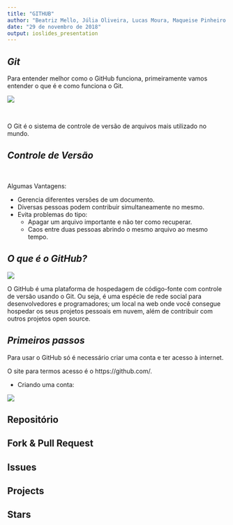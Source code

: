 ---
title: "GITHUB"
author: "Beatriz Mello, Júlia Oliveira, Lucas Moura, Maqueise Pinheiro & Thaís Machado"
date: "29 de novembro de 2018"
output: ioslides_presentation
---

## ***Git***

Para entender melhor como o GitHub funciona, primeiramente vamos entender o que é e como funciona o Git.

![](https://cdn.tproger.ru/wp-content/uploads/2015/05/git-logo1.png)

&nbsp;

O Git é o sistema de controle de versão de arquivos mais utilizado no mundo.

## ***Controle de Versão***

&nbsp;

Algumas Vantagens:

- Gerencia diferentes versões de um documento.
- Diversas pessoas podem contribuir simultaneamente no mesmo.
- Evita problemas do tipo:
    + Apagar um arquivo importante e não ter como recuperar.
    + Caos entre duas pessoas abrindo o mesmo arquivo ao mesmo tempo.
    
## ***O que é o GitHub?***

![](https://www.oficinadanet.com.br/imagens/post/16111/github-logo.jpg1.jpg)

O GitHub é uma plataforma de hospedagem de código-fonte com controle de versão usando o Git. Ou seja, é uma espécie de rede social para desenvolvedores e programadores; um local na web onde você consegue hospedar os seus projetos pessoais em nuvem, além de contribuir com outros projetos open source.

## ***Primeiros passos***

Para usar o GitHub só é necessário criar uma conta e ter acesso à internet.

O site para termos acesso é o https://github.com/.

  + Criando uma conta:

![](C:/Users/thais/Downloads/conta-github.png)

## Repositório

## Fork & Pull Request

## Issues

## Projects

## Stars
